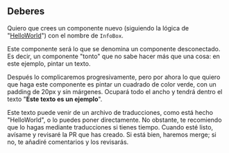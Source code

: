 
<Meta title="Guide/02 - Lección/2- Deberes" />

## Deberes

Quiero que crees un componente nuevo (siguiendo la lógica de "[HelloWorld](../packages/components/hello-word/src/HelloWord.js)") con el nombre de `InfoBox`.

Este componente será lo que se denomina un componente desconectado. Es decir, un componente "tonto" que no sabe hacer más que una cosa: en este ejemplo, pintar un texto.

Después lo complicaremos progresivamente, pero por ahora lo que quiero que haga este componente es pintar un cuadrado de color verde, con un padding de 20px y sin márgenes. Ocupará todo el ancho y tendrá dentro el texto "**Este texto es un ejemplo**".

Este texto puede venir de un archivo de traducciones, como está hecho "HelloWorld", o lo puedes poner directamente. No obstante, te recomiendo que lo hagas mediante traducciones si tienes tiempo.
Cuando esté listo, avísame y revisaré la PR que has creado. Si está bien, haremos merge; si no, te añadiré comentarios y los revisarás.
